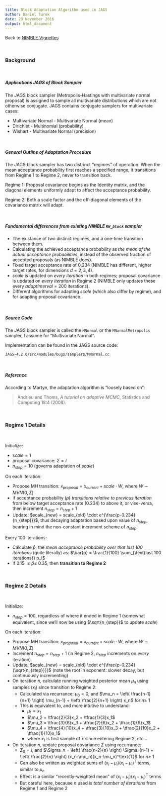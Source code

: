 ```yaml
---
title: Block Adaptation Algorithm used in JAGS
author: Daniel Turek
date: 29 November 2016
output: html_document
---
```


<!---
danielturek.github.io/public/jags_block_adaptation/jags_block_adaptation.html
-->

Back to [NIMBLE Vignettes](https://danielturek.github.io/public/nimble_vignettes.html)

\  

### Background

\  

##### Applications JAGS of Block Sampler

The JAGS block sampler (Metropolis-Hastings with multivariate normal proposal) is assigned to sample all multivariate distributions which are not otherwise conjugate.  JAGS contains conjugate samplers for multivariate cases:

- Multivariate Normal - Multivariate Normal (mean)
- Dirichlet - Multinomial (probability)
- Wishart - Multivariate Normal (precision)

\  


##### General Outline of Adaptation Procedure

The JAGS block sampler has two distrinct "regimes" of operation.  When the mean acceptance probability first reaches a specified range, it transitions from Regime 1 to Regime 2, never to transition back.

Regime 1: Proposal covariance begins as the Identity matrix, and the diagonal elements uniformly adapt to affect the acceptance probability.

Regime 2: Both a scale factor and the off-diagonal elements of the covariance matrix will adapt.

\  


##### Fundamental differences from existing NIMBLE `RW_block` sampler

- The existance of two distinct regimes, and a one-time transition between them.
- Calculating the achieved acceptance probability as *the mean of the actual acceptance probabilities*, instead of the observed fraction of accepted proposals (as NIMBLE does).
- Fixed target acceptance rate of 0.234 (NIMBLE has different, higher target rates, for dimensions $d=2,3,4$).
- $scale$ is updated on *every iteration* in both regimes; proposal covariance is updated on *every iteration* in Regime 2 (NIMBLE only updates these every $adaptInterval=200$ iterations).
- Different algorithms for adapting $scale$ (which also differ by regime), and for adapting proposal covariance.

\  


##### Source Code

The JAGS block sampler is called the `MNormal` or the `MNormalMetropolis` sampler, I assume for "Multivariate Normal".

Implementation can be found in the JAGS source code:

```
JAGS-4.2.0/src/modules/bugs/samplers/MNormal.cc
```

\  


##### Reference

According to Martyn, the adaptation algorithm is "loosely based on":

> Andrieu and Thoms, *A tutorial on adaptive MCMC*, Statistics and Computing 18:4 (2008).

\  


### Regime 1 Details

\   

Initialize:

- $scale=1$
- proposal covariance: $\Sigma = I$
- $n_{step} = 10$ (governs adaptation of $scale$)

On each iteration:

- Propose MH transition: $x_{proposal} = x_{current} + scale \cdot W$, where $W \sim MVN(0, \Sigma)$
- If acceptance probability ($p$) *transitions relative to previous iteration* from below target acceptance rate (0.234) to above it, or vise-versa, then increment $n_{step} = n_{step}+1$
- Update: $scale_{new} = scale_{old} \cdot e^{\frac{p-0.234}{n_{step}}}$, thus decaying adaptation based upon value of $n_{step}$, bearing in mind the non-constant increment scheme of $n_{step}$.

Every 100 iterations:

- Calculate $\bar{p}$, the *mean acceptance probability over that last 100 iterations* (quite literally) as: $\bar{p} = \frac{1}{100} \sum_{\text{last 100 iterations}} p_i$
- If 0.15 $\leq \bar{p} \leq$ 0.35, then **transition to Regime 2**


\  

### Regime 2 Details

\  

Initialize:

- $n_{step} = 100$, regardless of where it ended in Regime 1 (somewhat equivalent, since we'll now be using $\sqrt{n_{step}}$ to update $scale$)

On each iteration:

- Propose MH transition: $x_{proposal} = x_{current} + scale \cdot W$, where $W \sim MVN(0, \Sigma)$
- Increment $n_{step} = n_{step}+1$ (in Regime 2, $n_{step}$ increments on *every* iteration).
- Update: $scale_{new} = scale_{old} \cdot e^{\frac{p-0.234}{\sqrt{n_{step}}}}$ (note the root in exponent: slower decay, but continuously incrementing)
- On iteration $n$, calculate running weighted posterior mean $\mu_n$ using samples ($x_i$) since transition to Regime 2:
    - Calculated via recurrance: $\mu_0=0$, and $\mu_n = \left( \frac{n-1}{n+1} \right) \mu_{n-1} + \left( \frac{2}{n+1} \right) x_n$ for $n \geq$ 1
    - This is equivalent to, and more intutive to understand:
        - $\mu_1 = x_1$
        - $\mu_2 = \tfrac{2}{3}x_2 + \tfrac{1}{3}x_1$
        - $\mu_3 = \tfrac{3}{6}x_3 + \tfrac{2}{6}x_2 + \tfrac{1}{6}x_1$
        - $\mu_4 = \tfrac{4}{10}x_4 + \tfrac{3}{10}x_3 + \tfrac{2}{10}x_2 + \tfrac{1}{10}x_1$
        - where $x_1$ is first sample of $x$ since entering Regime 2, etc...
- On iteration $n$, update proposal covariance $\Sigma$ using recurrance:
    - $\Sigma_0 = I$, and $\Sigma_n = \left( \frac{n-2}{n} \right) \Sigma_{n-1} + \left( \frac{2}{n} \right) (x_n-\mu_n)(x_n-\mu_n)^\text{T}$ for $n \geq$ 1
    - Can also be written as weighted sums of $(x_i-\mu_i)(x_i-\mu_i)^\text{T}$ terms, similar to $\mu_n$
    - Effect is a similar "recently-weighted mean" of $(x_i-\mu_i)(x_i-\mu_i)^\text{T}$ terms
    - But careful here, because $n$ used is *total number of iterations* from Regime 1 and Regime 2
	


\   

\   

\   

\   


